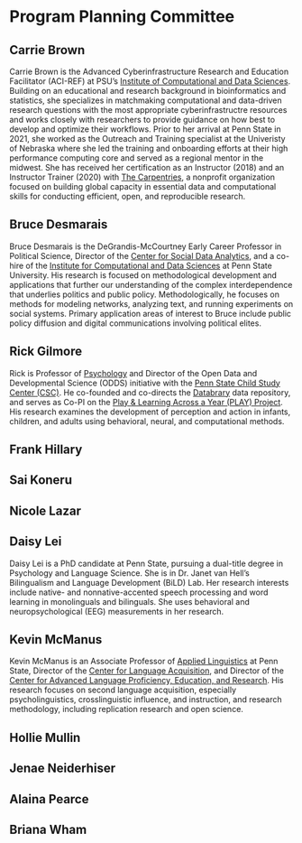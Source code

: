 # Program Planning Committee {-}

## Carrie Brown {-}

Carrie Brown is the Advanced Cyberinfrastructure Research and Education Facilitator (ACI-REF) at PSU's [Institute of Computational and Data Sciences](https://icds.psu.edu). Building on an educational and research background in bioinformatics and statistics, she specializes in matchmaking computational and data-driven research questions with the most appropriate cyberinfrastructre resources and works closely with researchers to provide guidance on how best to develop and optimize their workflows. Prior to her arrival at Penn State in 2021, she worked as the Outreach and Training specialist at the Univeristy of Nebraska where she led the training and onboarding efforts at their high performance computing core and served as a regional mentor in the midwest. She has received her certification as an Instructor (2018) and an Instructor Trainer (2020) with [The Carpentries](https://carpentries.org), a nonprofit organization focused on building global capacity in essential data and computational skills for conducting efficient, open, and reproducible research.

## Bruce Desmarais {-}

Bruce Desmarais is the DeGrandis-McCourtney Early Career Professor in Political Science, Director of the [Center for Social Data Analytics](https://soda.la.psu.edu), and a co-hire of the [Institute for Computational and Data Sciences](https://icds.psu.edu) at Penn State University. His research is focused on methodological development and applications that further our understanding of the complex interdependence that underlies politics and public policy. Methodologically, he focuses on methods for modeling networks, analyzing text, and running experiments on social systems. Primary application areas of interest to Bruce include public policy diffusion and digital communications involving political elites.

## Rick Gilmore {-}

Rick is Professor of [Psychology](https://psych.la.psu.edu) and Director of the Open Data and Developmental Science (ODDS) initiative with the [Penn State Child Study Center (CSC)](https://csc.la.psu.edu). He co-founded and co-directs the [Databrary](https://databrary.org) data repository, and serves as Co-PI on the [Play & Learning Across a Year (PLAY) Project](https://play-project.org). His research examines the development of perception and action in infants, children, and adults using behavioral, neural, and computational methods.

## Frank Hillary {-}

## Sai Koneru {-}

## Nicole Lazar {-}

## Daisy Lei {-}

Daisy Lei is a PhD candidate at Penn State, pursuing a dual-title degree in Psychology and Language Science. She is in Dr. Janet van Hell's Bilingualism and Language Development (BiLD) Lab. Her research interests include native- and nonnative-accented speech processing and word learning in monolinguals and bilinguals. She uses behavioral and neuropsychological (EEG) measurements in her research.

## Kevin McManus {-}

Kevin McManus is an Associate Professor of [Applied Linguistics](https://aplng.la.psu.edu) at Penn State, Director of the [Center for Language Acquisition](https://language.la.psu.edu), and Director of the [Center for Advanced Language Proficiency, Education, and Research](https://calper.la.psu.edu). His research focuses on second language acquisition, especially psycholinguistics, crosslinguistic influence, and instruction, and research methodology, including replication research and open science. 

## Hollie Mullin {-}

## Jenae Neiderhiser {-}

## Alaina Pearce {-}

## Briana Wham {-}
